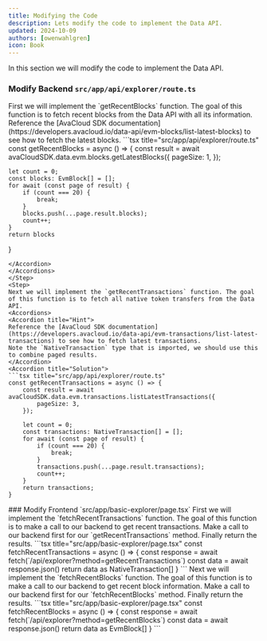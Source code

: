 ```yaml
---
title: Modifying the Code
description: Lets modify the code to implement the Data API.
updated: 2024-10-09
authors: [owenwahlgren]
icon: Book
---
```


In this section we will modify the code to implement the Data API.

### Modify Backend `src/app/api/explorer/route.ts`

<Steps>
<Step>
First we will implement the `getRecentBlocks` function. The goal of this function is to fetch recent blocks from the Data API with all its information.

<Accordions>
<Accordion title="Hint">
Reference the [AvaCloud SDK documentation](https://developers.avacloud.io/data-api/evm-blocks/list-latest-blocks) to see how to fetch the latest blocks.
</Accordion>
<Accordion title="Solution">
```tsx title="src/app/api/explorer/route.ts"
const getRecentBlocks = async () => {
    const result = await avaCloudSDK.data.evm.blocks.getLatestBlocks({
        pageSize: 1,
      });

    let count = 0;
    const blocks: EvmBlock[] = [];
    for await (const page of result) {
        if (count === 20) {
            break;
        }
        blocks.push(...page.result.blocks);
        count++;
    }
    return blocks
}
```
</Accordion>
</Accordions>
</Step>
<Step>
Next we will implement the `getRecentTransactions` function. The goal of this function is to fetch all native token transfers from the Data API.
<Accordions>
<Accordion title="Hint">
Reference the [AvaCloud SDK documentation](https://developers.avacloud.io/data-api/evm-transactions/list-latest-transactions) to see how to fetch latest transactions.
Note the `NativeTransaction` type that is imported, we should use this to combine paged results.
</Accordion>
<Accordion title="Solution">
```tsx title="src/app/api/explorer/route.ts"
const getRecentTransactions = async () => {
    const result = await avaCloudSDK.data.evm.transactions.listLatestTransactions({
        pageSize: 3,
    });

    let count = 0;
    const transactions: NativeTransaction[] = [];
    for await (const page of result) {
        if (count === 20) {
            break;
        }
        transactions.push(...page.result.transactions);
        count++;
    }
    return transactions;
}
```
</Accordion>
</Accordions>
</Step>
</Steps>
### Modify Frontend `src/app/basic-explorer/page.tsx`

<Steps>
<Step>
</Step>
<Step>
First we will implement the `fetchRecentTransactions` function. The goal of this function is to make a call to our backend to get recent transactions.
<Accordions>
<Accordion title="Hint">
Make a call to our backend first for our `getRecentTransactions` method. Finally return the results.
</Accordion>
<Accordion title="Solution">
```tsx title="src/app/basic-explorer/page.tsx"
  const fetchRecentTransactions = async () => {
    const response = await fetch(`/api/explorer?method=getRecentTransactions`)
    const data = await response.json()
    return data as NativeTransaction[]
  }
```
</Accordion>
</Accordions>
</Step>
<Step>
Next we will implement the `fetchRecentBlocks` function. The goal of this function is to make a call to our backend to get recent block information.
<Accordions>
<Accordion title="Hint">
Make a call to our backend first for our `fetchRecentBlocks` method. Finally return the results.
</Accordion>
<Accordion title="Solution">
```tsx title="src/app/basic-explorer/page.tsx"
const fetchRecentBlocks = async () => {
    const response = await fetch(`/api/explorer?method=getRecentBlocks`)
    const data = await response.json()
    return data as EvmBlock[]
  }
```
</Accordion>
</Accordions>
</Step>


</Steps>
